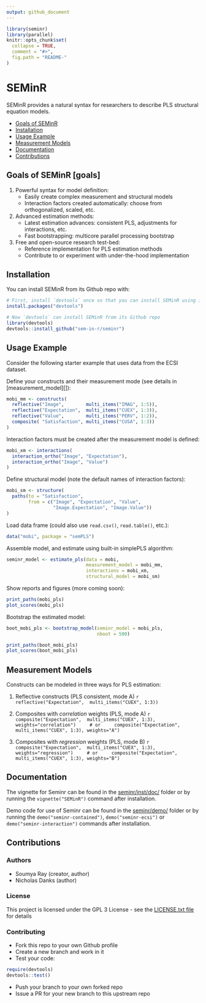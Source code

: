 ```yaml
---
output: github_document
---
```


<!-- README.md is generated from README.Rmd. Please edit that file -->

```r
library(seminr)
library(parallel)
knitr::opts_chunk$set(
  collapse = TRUE,
  comment = "#>",
  fig.path = "README-"
)
```

# SEMinR

SEMinR provides a natural syntax for researchers to describe PLS structural equation models.

* [Goals of SEMinR](#goals-of-seminr)
* [Installation](#installation)
* [Usage Example](#usage-example)
* [Measurement Models](#measurement-models)
* [Documentation](#documentation)
* [Contributions](#contributions)

## Goals of SEMinR [goals]
1. Powerful syntax for model definition:
    - Easily create complex measurement and structural models
    - Interaction factors created automatically: choose from orthogonalized, scaled, etc.
2. Advanced estimation methods:
    - Latest estimation advances: consistent PLS, adjustments for interactions, etc.
    - Fast bootstrapping: multicore parallel processing bootstrap
3. Free and open-source research test-bed:
    - Reference implementation for PLS estimation methods
    - Contribute to or experiment with under-the-hood implementation

## Installation

You can install SEMinR from its Github repo with:

```r
# First, install `devtools` once so that you can install SEMinR using it
install.packages("devtools")

# Now `devtools` can install SEMinR from its Github repo
library(devtools)
devtools::install_github("sem-in-r/seminr")
```

## Usage Example

Consider the following starter example that uses data from the ECSI dataset.

Define your constructs and their measurement mode (see details in [measurement_model][]):
```r
mobi_mm <- constructs(
  reflective("Image",        multi_items("IMAG", 1:5)),
  reflective("Expectation",  multi_items("CUEX", 1:3)),
  reflective("Value",        multi_items("PERV", 1:2)),
  composite( "Satisfaction", multi_items("CUSA", 1:3))
)
```

Interaction factors must be created after the measurement model is defined:
```r
mobi_xm <- interactions(
  interaction_ortho("Image", "Expectation"),
  interaction_ortho("Image", "Value")
)
```

Define structural model (note the default names of interaction factors):
```r
mobi_sm <- structure(
  paths(to = "Satisfaction",
        from = c("Image", "Expectation", "Value",
                 "Image.Expectation", "Image.Value"))
)
```

Load data frame (could also use `read.csv()`, `read.table()`, etc.):
```r
data("mobi", package = "semPLS")
```

Assemble model, and estimate using built-in simplePLS algorithm:
```r
seminr_model <- estimate_pls(data = mobi,
                             measurement_model = mobi_mm,
                             interactions = mobi_xm,
                             structural_model = mobi_sm)
```

Show reports and figures (more coming soon):
```r
print_paths(mobi_pls)
plot_scores(mobi_pls)
```

Bootstrap the estimated model:
```r
boot_mobi_pls <- bootstrap_model(seminr_model = mobi_pls,
                                 nboot = 500)

print_paths(boot_mobi_pls)
plot_scores(boot_mobi_pls)
```

## Measurement Models
Constructs can be modeled in three ways for PLS estimation:

1. Reflective constructs (PLS consistent, mode A)
    ```r
      reflective("Expectation",  multi_items("CUEX", 1:3))
    ```

2. Composites with _correlation_ weights (PLS, mode A)
    ```r
    composite("Expectation",  multi_items("CUEX", 1:3), weights="correlation")
    # or
    composite("Expectation",  multi_items("CUEX", 1:3), weights="A")
    ```

3. Composites with _regression_ weights (PLS, mode B)
    ```r
    composite("Expectation",  multi_items("CUEX", 1:3), weights="regression")
    # or
    composite("Expectation",  multi_items("CUEX", 1:3), weights="B")
    ```

## Documentation

The vignette for Seminr can be found in the [seminr/inst/doc/](https://github.com/sem-in-r/seminr/blob/master/inst/doc/SEMinR.html) folder or by running the `vignette("SEMinR")` command after installation.

Demo code for use of Seminr can be found in the [seminr/demo/](https://github.com/sem-in-r/seminr/tree/master/demo) folder or by running the `demo("seminr-contained")`, `demo("seminr-ecsi")` or `demo("seminr-interaction")` commands after installation.

## Contributions

### Authors

* Soumya Ray (creator, author)
* Nicholas Danks (author)

### License

This project is licensed under the GPL 3 License - see the [LICENSE.txt file](LICENSE.txt) for details

### Contributing

- Fork this repo to your own Github profile 
- Create a new branch and work in it
- Test your code:
```r
require(devtools)
devtools::test()
```

- Push your branch to your own forked repo
- Issue a PR for your new branch to this upstream repo

